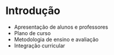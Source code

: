 # Introdução

- Apresentação de alunos e professores
- Plano de curso
- Metodologia de ensino e avaliação
- Integração curricular
